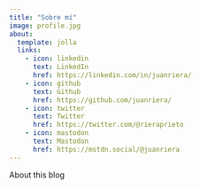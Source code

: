 ```yaml
---
title: "Sobre mí"
image: profile.jpg
about:
  template: jolla
  links:
    - icon: linkedin
      text: LinkedIn
      href: https://linkedin.com/in/juanriera/
    - icon: github
      text: Github
      href: https://github.com/juanriera/    
    - icon: twitter
      text: Twitter
      href: https://twitter.com/@rieraprieto
    - icon: mastodon
      text: Mastodon
      href: https://mstdn.social/@juanriera
---
```


About this blog
